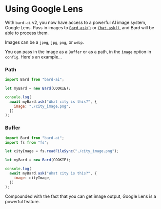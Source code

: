 # Using Google Lens

With `bard-ai` v2, you now have access to a powerful AI image system, Google Lens. Pass in images to [`Bard.ask()`](/basics/ask) or [`Chat.ask()`](/basics/chat#chatask), and Bard will be able to process them.

Images can be a `jpeg`, `jpg`, `png`, or `webp`.

You can pass in the image as a `Buffer` or as a path, in the `image` option in `config`. Here's an example...

### Path

```javascript
import Bard from "bard-ai";

let myBard = new Bard(COOKIE);

console.log(
  await myBard.ask("What city is this?", {
    image: "./city_image.png",
  })
);
```

### Buffer

```javascript
import Bard from "bard-ai";
import fs from "fs";

let cityImage = fs.readFileSync("./city_image.png");

let myBard = new Bard(COOKIE);

console.log(
  await myBard.ask("What city is this?", {
    image: cityImage,
  })
);
```

Compounded with the fact that you can get image output, Google Lens is a powerful feature.
